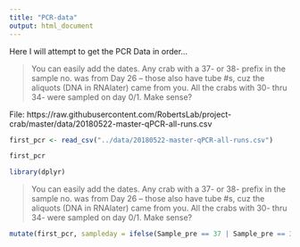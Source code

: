 ```yaml
---
title: "PCR-data"
output: html_document
---
```




Here I will attempt to get the PCR Data in order...

>You can easily add the dates. Any crab with a 37- or 38- prefix in the sample no. was from Day 26 -- those also have tube #s, cuz the aliquots (DNA in RNAlater) came from you. All the crabs with 30- thru 34- were sampled on day 0/1. Make sense?

File: https://raw.githubusercontent.com/RobertsLab/project-crab/master/data/20180522-master-qPCR-all-runs.csv




```r
first_pcr <- read_csv("../data/20180522-master-qPCR-all-runs.csv")
```

```r
first_pcr
```



```r
library(dplyr)
```


>You can easily add the dates. Any crab with a 37- or 38- prefix in the sample no. was from Day 26 -- those also have tube #s, cuz the aliquots (DNA in RNAlater) came from you. All the crabs with 30- thru 34- were sampled on day 0/1. Make sense?


```r
mutate(first_pcr, sampleday = ifelse(Sample_pre == 37 | Sample_pre == 38, "day26", ifelse(Sample_pre == 30 | Sample_pre == 31 | Sample_pre == 32 | Sample_pre == 33 | Sample_pre == 34, "day01", "unknown")))
```




